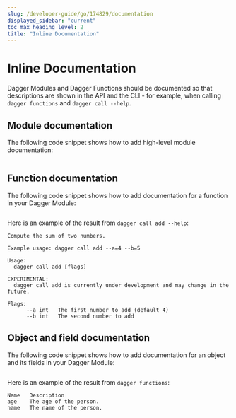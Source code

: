 ```yaml
---
slug: /developer-guide/go/174829/documentation
displayed_sidebar: "current"
toc_max_heading_level: 2
title: "Inline Documentation"
---
```



# Inline Documentation


Dagger Modules and Dagger Functions should be documented so that descriptions are shown
in the API and the CLI - for example, when calling `dagger functions` and `dagger call --help`.

## Module documentation

The following code snippet shows how to add high-level module documentation:

```go file=./snippets/documentation/module/main.go
```

## Function documentation

The following code snippet shows how to add documentation for a function in your Dagger Module:

```go file=./snippets/documentation/function/main.go
```

Here is an example of the result from `dagger call add --help`:

```shell
Compute the sum of two numbers.

Example usage: dagger call add --a=4 --b=5

Usage:
  dagger call add [flags]

EXPERIMENTAL:
  dagger call add is currently under development and may change in the future.

Flags:
      --a int   The first number to add (default 4)
      --b int   The second number to add
```

## Object and field documentation

The following code snippet shows how to add documentation for an object and its fields in your Dagger Module:

```go file=./snippets/documentation/object/main.go
```

Here is an example of the result from `dagger functions`:

```shell
Name   Description
age    The age of the person.
name   The name of the person.
```
